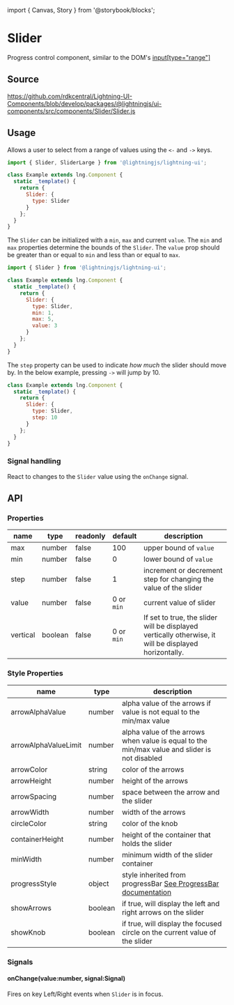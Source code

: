 ﻿import { Canvas, Story } from '@storybook/blocks';

# Slider

Progress control component, similar to the DOM's [input[type="range"]](https://developer.mozilla.org/en-US/docs/Web/HTML/Element/input/range)

## Source

https://github.com/rdkcentral/Lightning-UI-Components/blob/develop/packages/@lightningjs/ui-components/src/components/Slider/Slider.js

## Usage

Allows a user to select from a range of values using the `<-` and `->` keys.

```js
import { Slider, SliderLarge } from '@lightningjs/lightning-ui';

class Example extends lng.Component {
  static _template() {
    return {
      Slider: {
        type: Slider
      }
    };
  }
}
```

<Canvas>
  <Story id="components-slider--basic" />
</Canvas>

The `Slider` can be initialized with a `min`, `max` and current `value`. The `min` and `max` properties determine the bounds of the `Slider`. The `value` prop should be greater than or equal to `min` and less than or equal to `max`.

```js
import { Slider } from '@lightningjs/lightning-ui';

class Example extends lng.Component {
  static _template() {
    return {
      Slider: {
        type: Slider,
        min: 1,
        max: 5,
        value: 3
      }
    };
  }
}
```

The `step` property can be used to indicate _how much_ the slider should move by. In the below example, pressing `->` will jump by 10.

```js
class Example extends lng.Component {
  static _template() {
    return {
      Slider: {
        type: Slider,
        step: 10
      }
    };
  }
}
```

### Signal handling

React to changes to the `Slider` value using the `onChange` signal.

## API

### Properties

| name     | type    | readonly | default    | description                                                                                           |
| -------- | ------- | -------- | ---------- | ----------------------------------------------------------------------------------------------------- |
| max      | number  | false    | 100        | upper bound of `value`                                                                                |
| min      | number  | false    | 0          | lower bound of `value`                                                                                |
| step     | number  | false    | 1          | increment or decrement step for changing the value of the slider                                      |
| value    | number  | false    | 0 or `min` | current value of slider                                                                               |
| vertical | boolean | false    | 0 or `min` | If set to true, the slider will be displayed vertically otherwise, it will be displayed horizontally. |

### Style Properties

| name                 | type    | description                                                                                      |
| -------------------- | ------- | ------------------------------------------------------------------------------------------------ |
| arrowAlphaValue      | number  | alpha value of the arrows if value is not equal to the min/max value                             |
| arrowAlphaValueLimit | number  | alpha value of the arrows when value is equal to the min/max value and slider is not disabled    |
| arrowColor           | string  | color of the arrows                                                                              |
| arrowHeight          | number  | height of the arrows                                                                             |
| arrowSpacing         | number  | space between the arrow and the slider                                                           |
| arrowWidth           | number  | width of the arrows                                                                              |
| circleColor          | string  | color of the knob                                                                                |
| containerHeight      | number  | height of the container that holds the slider                                                    |
| minWidth             | number  | minimum width of the slider container                                                            |
| progressStyle        | object  | style inherited from progressBar [See ProgressBar documentation](../ProgressBar/ProgressBar.mdx) |
| showArrows           | boolean | if true, will display the left and right arrows on the slider                                    |
| showKnob             | boolean | if true, will display the focused circle on the current value of the slider                      |

### Signals

#### onChange(value:number, signal:Signal)

Fires on key Left/Right events when `Slider` is in focus.
